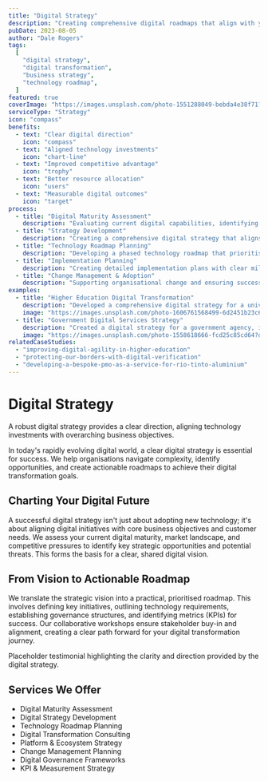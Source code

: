 ```yaml
---
title: "Digital Strategy"
description: "Creating comprehensive digital roadmaps that align with your business objectives"
pubDate: 2023-08-05
author: "Dale Rogers"
tags:
  [
    "digital strategy",
    "digital transformation",
    "business strategy",
    "technology roadmap",
  ]
featured: true
coverImage: "https://images.unsplash.com/photo-1551288049-bebda4e38f71?q=80&w=2070&auto=format&fit=crop"
serviceType: "Strategy"
icon: "compass"
benefits:
  - text: "Clear digital direction"
    icon: "compass"
  - text: "Aligned technology investments"
    icon: "chart-line"
  - text: "Improved competitive advantage"
    icon: "trophy"
  - text: "Better resource allocation"
    icon: "users"
  - text: "Measurable digital outcomes"
    icon: "target"
process:
  - title: "Digital Maturity Assessment"
    description: "Evaluating current digital capabilities, identifying gaps, and understanding organisational readiness for digital transformation."
  - title: "Strategy Development"
    description: "Creating a comprehensive digital strategy that aligns with business objectives and addresses identified opportunities and challenges."
  - title: "Technology Roadmap Planning"
    description: "Developing a phased technology roadmap that prioritises initiatives based on business value and implementation feasibility."
  - title: "Implementation Planning"
    description: "Creating detailed implementation plans with clear milestones, resource requirements, and success metrics."
  - title: "Change Management & Adoption"
    description: "Supporting organisational change and ensuring successful adoption of new digital capabilities and processes."
examples:
  - title: "Higher Education Digital Transformation"
    description: "Developed a comprehensive digital strategy for a university, enabling rapid response to COVID-19 and improved student experience."
    image: "https://images.unsplash.com/photo-1606761568499-6d2451b23c66?q=80&w=2070&auto=format&fit=crop"
  - title: "Government Digital Services Strategy"
    description: "Created a digital strategy for a government agency, improving service delivery and citizen satisfaction while reducing costs."
    image: "https://images.unsplash.com/photo-1558618666-fcd25c85cd64?q=80&w=2070&auto=format&fit=crop"
relatedCaseStudies:
  - "improving-digital-agility-in-higher-education"
  - "protecting-our-borders-with-digital-verification"
  - "developing-a-bespoke-pmo-as-a-service-for-rio-tinto-aluminium"
---
```



# Digital Strategy

<UserCallout type="info">
  A robust digital strategy provides a clear direction, aligning technology
  investments with overarching business objectives.
</UserCallout>

In today's rapidly evolving digital world, a clear digital strategy is essential for success. We help organisations navigate complexity, identify opportunities, and create actionable roadmaps to achieve their digital transformation goals.

<Metric
  value="Aligned"
  label="Technology supporting business goals"
  icon="link"
/>

## Charting Your Digital Future

A successful digital strategy isn't just about adopting new technology; it's about aligning digital initiatives with core business objectives and customer needs. We assess your current digital maturity, market landscape, and competitive pressures to identify key strategic opportunities and potential threats. This forms the basis for a clear, shared digital vision.

<Metric value="Focused" label="Clear priorities & roadmap" icon="map" />

## From Vision to Actionable Roadmap

We translate the strategic vision into a practical, prioritised roadmap. This involves defining key initiatives, outlining technology requirements, establishing governance structures, and identifying metrics (KPIs) for success. Our collaborative workshops ensure stakeholder buy-in and alignment, creating a clear path forward for your digital transformation journey.

<Testimonial author="Placeholder Executive" role="Placeholder Company">
  Placeholder testimonial highlighting the clarity and direction provided by the
  digital strategy.
</Testimonial>

## Services We Offer

- Digital Maturity Assessment
- Digital Strategy Development
- Technology Roadmap Planning
- Digital Transformation Consulting
- Platform & Ecosystem Strategy
- Change Management Planning
- Digital Governance Frameworks
- KPI & Measurement Strategy
